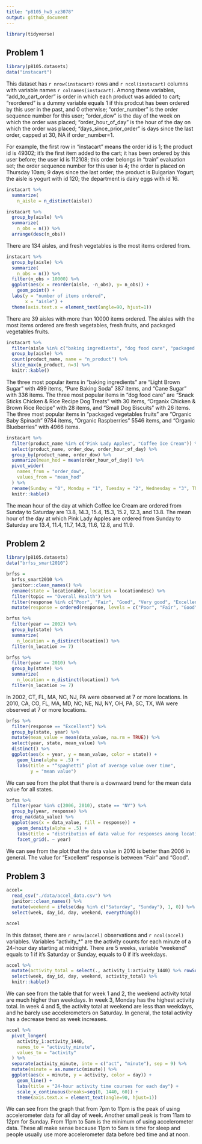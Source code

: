 ```yaml
---
title: "p8105_hw3_xz3078"
output: github_document
---
```


```r
library(tidyverse)
```

## Problem 1

```r
library(p8105.datasets)
data("instacart")
```

This dataset has `r nrow(instacart)` rows and `r ncol(instacart)` columns with variable names `r colnames(instacart)`. Among these variables, "add_to_cart_order" is order in which each product was added to cart; "reordered" is a dummy variable equals 1 if this prodcut has been ordered by this user in the past, and 0 otherwise; "order_number" is the order sequence number for this user; "order_dow" is the day of the week on which the order was placed; "order_hour_of_day" is the hour of the day on which the order was placed; "days_since_prior_order" is days since the last order, capped at 30, NA if order_number=1. 

For example, the first row in "instacart" means the order id is 1; the product id is 49302; it's the first item added to the cart; it has been ordered by this user before; the user id is 112108; this order belongs in "train" evaluation set; the order sequence number for this user is 4; the order is placed on Thursday 10am; 9 days since the last order; the product is Bulgarian Yogurt; the aisle is yogurt with id 120; the department is dairy eggs with id 16. 

```r
instacart %>%
  summarize(
    n_aisle = n_distinct(aisle))

instacart %>%
  group_by(aisle) %>%
  summarize(
    n_obs = n()) %>%
  arrange(desc(n_obs))
```

There are 134 aisles, and fresh vegetables is the most items ordered from. 

```r
instacart %>%
  group_by(aisle) %>%
  summarize(
    n_obs = n()) %>%
  filter(n_obs > 10000) %>%
  ggplot(aes(x = reorder(aisle, -n_obs), y= n_obs)) + 
    geom_point() +
  labs(y = "number of items ordered",
       x = "aisle") +
  theme(axis.text.x = element_text(angle=90, hjust=1))
```

There are 39 aisles with more than 10000 items ordered. The aisles with the most items ordered are fresh vegetables, fresh fruits, and packaged vegetables fruits. 

```r
instacart %>%
  filter(aisle %in% c("baking ingredients", "dog food care", "packaged vegetables fruits")) %>%
  group_by(aisle) %>%
  count(product_name, name = "n_product") %>%
  slice_max(n_product, n=3) %>%
  knitr::kable()
```

The three most popular items in “baking ingredients” are "Light Brown Sugar" with 499 items, "Pure Baking Soda" 387 items, and "Cane Sugar" with 336 items. The three most popular items in “dog food care” are "Snack Sticks Chicken & Rice Recipe Dog Treats" with 30 items, "Organix Chicken & Brown Rice Recipe" with 28 items, and "Small Dog Biscuits" with 26 items. The three most popular items in “packaged vegetables fruits” are "Organic Baby Spinach" 9784 items, "Organic Raspberries" 5546 items, and "Organic Blueberries" with 4966 items.

```r
instacart %>%
  filter(product_name %in% c("Pink Lady Apples", "Coffee Ice Cream")) %>%
  select(product_name, order_dow, order_hour_of_day) %>%
  group_by(product_name, order_dow) %>%
  summarize(mean_hod = mean(order_hour_of_day)) %>%
  pivot_wider(
    names_from = "order_dow", 
    values_from = "mean_hod"
  ) %>%
  rename(Sunday = "0", Monday = "1", Tuesday = "2", Wednesday = "3", Thursday = "4", Friday = "5", Saturday = "6") %>%
  knitr::kable()
```

The mean hour of the day at which Coffee Ice Cream are ordered from Sunday to Saturday are 13.8, 14.3, 15.4, 15.3, 15.2, 12.3, and 13.8. The mean hour of the day at which Pink Lady Apples are ordered from Sunday to Saturday are 13.4, 11.4, 11.7, 14.3, 11.6, 12.8, and 11.9.

## Problem 2

```r
library(p8105.datasets)
data("brfss_smart2010")
```

```r
brfss = 
  brfss_smart2010 %>%
  janitor::clean_names() %>% 
  rename(state = locationabbr, location = locationdesc) %>%
  filter(topic == "Overall Health") %>%
  filter(response %in% c("Poor", "Fair", "Good", "Very good", "Excellent")) %>%
  mutate(response = ordered(response, levels = c("Poor", "Fair", "Good", "Very good", "Excellent"))) 
```

```r
brfss %>%
  filter(year == 2002) %>%
  group_by(state) %>%
  summarize(
    n_location = n_distinct(location)) %>%
  filter(n_location >= 7)

brfss %>%
  filter(year == 2010) %>%
  group_by(state) %>%
  summarize(
    n_location = n_distinct(location)) %>%
  filter(n_location >= 7)
```

In 2002, CT, FL, MA, NC, NJ, PA were observed at 7 or more locations. In 2010, CA, CO, FL, MA, MD, NC, NE, NJ, NY, OH, PA, SC, TX, WA were observed at 7 or more locations.

```r
brfss %>%
  filter(response == "Excellent") %>%
  group_by(state, year) %>%
  mutate(mean_value = mean(data_value, na.rm = TRUE)) %>%
  select(year, state, mean_value) %>%
  distinct() %>%
  ggplot(aes(x = year, y = mean_value, color = state)) + 
    geom_line(alpha = .5) + 
    labs(title = "“spaghetti” plot of average value over time",
         y = "mean value")
```

We can see from the plot that there is a downward trend for the mean data value for all states. 

```r
brfss %>%
  filter(year %in% c(2006, 2010), state == "NY") %>%
  group_by(year, response) %>%
  drop_na(data_value) %>%
  ggplot(aes(x = data_value, fill = response)) + 
    geom_density(alpha = .5) +
    labs(title = "distribution of data value for responses among locations in NY State") + 
    facet_grid(. ~ year)
```

We can see from the plot that the data value in 2010 is better than 2006 in general. The value for "Excellent" response is between "Fair" and "Good". 

## Problem 3

```r
accel=
  read_csv("./data/accel_data.csv") %>%
  janitor::clean_names() %>%
  mutate(weekend = ifelse(day %in% c("Saturday", "Sunday"), 1, 0)) %>%
  select(week, day_id, day, weekend, everything())

accel
```

In this dataset, there are `r nrow(accel)` observations and `r ncol(accel)` variables. Variables "activity_*" are the activity counts for each minute of a 24-hour day starting at midnight. There are 5 weeks, variable "weekend" equals to 1 if it's Saturday or Sunday, equals to 0 if it's weekdays. 

```r
accel %>%
  mutate(activity_total = select(., activity_1:activity_1440) %>% rowSums(na.rm = TRUE)) %>%
  select(week, day_id, day, weekend, activity_total) %>%
  knitr::kable()
```

We can see from the table that for week 1 and 2, the weekend activity total are much higher than weekdays. In week 3, Monday has the highest activity total. In week 4 and 5, the activity total at weekend are less than weekdays, and he barely use accelerometers on Saturday. In general, the total activity has a decrease trend as week increases. 

```r
accel %>%
  pivot_longer(
    activity_1:activity_1440,
    names_to = "activity_minute", 
    values_to = "activity"
  ) %>%
  separate(activity_minute, into = c("act", "minute"), sep = 9) %>%
  mutate(minute = as.numeric(minute)) %>%
  ggplot(aes(x = minute, y = activity, color = day)) + 
    geom_line() + 
    labs(title = "24-hour activity time courses for each day") +
    scale_x_continuous(breaks=seq(0, 1440, 60)) + 
    theme(axis.text.x = element_text(angle=90, hjust=1))
```

We can see from the graph that from 7pm to 11pm is the peak of using accelerometer data for all day of week. Another small peak is from 11am to 12pm for Sunday. From 11pm to 5am is the minimum of using accelerometer data. These all make sense because 11pm to 5am is time for sleep and people usually use more accelerometer data before bed time and at noon. 



